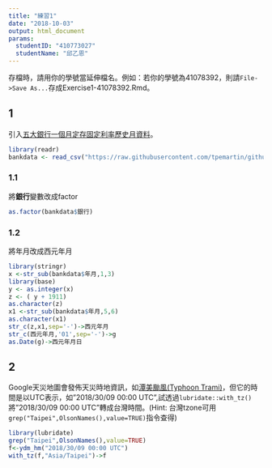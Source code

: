 ```yaml
---
title: "練習1"
date: "2018-10-03"
output: html_document
params:
  studentID: "410773027"
  studentName: "邱乙恩"
---
```

存檔時，請用你的學號當延伸檔名。例如：若你的學號為41078392，則請`File->Save As...`存成Exercise1-41078392.Rmd。

## 1
引入[五大銀行一個月定存固定利率歷史月資料](https://raw.githubusercontent.com/tpemartin/github-data/master/bankdata.csv)。

```r
library(readr)
bankdata <- read_csv("https://raw.githubusercontent.com/tpemartin/github-data/master/bankdata.csv")
```

### 1.1
將**銀行**變數改成factor
```r
as.factor(bankdata$銀行)
```

### 1.2
將年月改成西元年月
```r
library(stringr)
x <-str_sub(bankdata$年月,1,3)
library(base)
y <- as.integer(x)
z <- ( y + 1911)
as.character(z)
x1 <-str_sub(bankdata$年月,5,6)
as.character(x1)
str_c(z,x1,sep='-')->西元年月
str_c(西元年月,'01',sep='-')->g
as.Date(g)->西元年月日
```

## 2
Google天災地圖會發佈天災時地資訊，如[潭美颱風(Typhoon Trami)](https://google.org/crisismap/google.com/2018-trami)，但它的時間是以UTC表示，如"2018/30/09 00:00 UTC",試透過`lubridate::with_tz()`將"2018/30/09 00:00 UTC"轉成台灣時間。(Hint: 台灣tzone可用`grep("Taipei",OlsonNames(),value=TRUE)`指令查得)

```r
library(lubridate)
grep("Taipei",OlsonNames(),value=TRUE)
f<-ydm_hm("2018/30/09 00:00 UTC")
with_tz(f,"Asia/Taipei")->f
```


